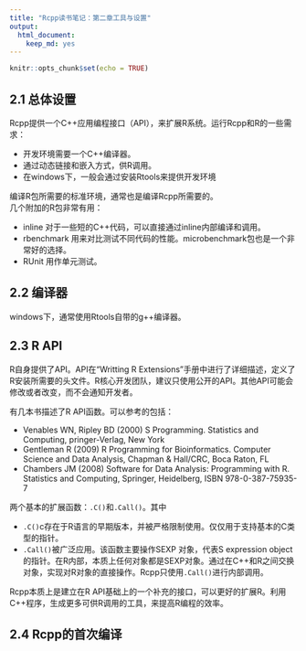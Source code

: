 ```yaml
---
title: "Rcpp读书笔记：第二章工具与设置"
output: 
  html_document: 
    keep_md: yes
---
```


```r
knitr::opts_chunk$set(echo = TRUE)
```

## 2.1 总体设置

Rcpp提供一个C++应用编程接口（API），来扩展R系统。运行Rcpp和R的一些需求：

* 开发环境需要一个C++编译器。
* 通过动态链接和嵌入方式，供R调用。
* 在windows下，一般会通过安装Rtools来提供开发环境

编译R包所需要的标准环境，通常也是编译Rcpp所需要的。  
几个附加的R包非常有用： 

* inline 对于一些短的C++代码，可以直接通过inline内部编译和调用。
* rbenchmark 用来对比测试不同代码的性能。microbenchmark包也是一个非常好的选择。
* RUnit 用作单元测试。

## 2.2 编译器
windows下，通常使用Rtools自带的g++编译器。

## 2.3 R API
R自身提供了API。API在“Writting R Extensions”手册中进行了详细描述，定义了R安装所需要的头文件。R核心开发团队，建议只使用公开的API。其他API可能会修改或者改变，而不会通知开发者。  

有几本书描述了R API函数。可以参考的包括：  

* Venables WN, Ripley BD (2000) S Programming. Statistics and Computing, pringer-Verlag, New York
* Gentleman R (2009) R Programming for Bioinformatics. Computer Science and
Data Analysis, Chapman & Hall/CRC, Boca Raton, FL
* Chambers JM (2008) Software for Data Analysis: Programming with R. Statistics
and Computing, Springer, Heidelberg, ISBN 978-0-387-75935-7

两个基本的扩展函数：`.C()`和`.Call()`。其中

* `.C()`c存在于R语言的早期版本，并被严格限制使用。仅仅用于支持基本的C类型的指针。
* `.Call()`被广泛应用。该函数主要操作SEXP 对象，代表S expression object的指针。在R内部，本质上任何对象都是SEXP对象。通过在C++和R之间交换对象，实现对R对象的直接操作。Rcpp只使用`.Call()`进行内部调用。

Rcpp本质上是建立在R API基础上的一个补充的接口，可以更好的扩展R。利用C++程序，生成更多可供R调用的工具，来提高R编程的效率。

## 2.4 Rcpp的首次编译



